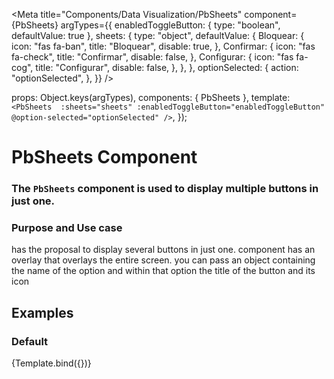 
<Meta
  title="Components/Data Visualization/PbSheets"
  component={PbSheets}
  argTypes={{
    enabledToggleButton: { type: "boolean", defaultValue: true },
    sheets: {
      type: "object",
      defaultValue: {
        Bloquear: {
          icon: "fas fa-ban",
          title: "Bloquear",
          disable: true,
        },
        Confirmar: {
          icon: "fas fa-check",
          title: "Confirmar",
          disable: false,
        },
        Configurar: {
          icon: "fas fa-cog",
          title: "Configurar",
          disable: false,
        },
      },
    },
    optionSelected: {
      action: "optionSelected",
    },
  }}
/>

  props: Object.keys(argTypes),
  components: { PbSheets },
  template: `
    <PbSheets 
      :sheets="sheets"
      :enabledToggleButton="enabledToggleButton"
      @option-selected="optionSelected"
    />
  `,
});

# **PbSheets Component**
### The `PbSheets` component is used to display multiple buttons in just one.

### Purpose and Use case

has the proposal to display several buttons in just one. component has an overlay that overlays the entire screen. you can pass an object containing the name of the option and within that option the title of the button and its icon

## Examples

### Default

<Canvas>
  <Story name="Default" height="auto">
    {Template.bind({})}
  </Story>
</Canvas>
